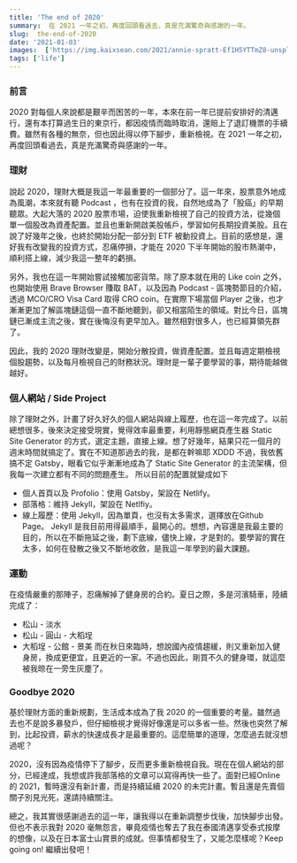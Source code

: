 ```yaml
---
title: 'The end of 2020'
summary:  在 2021 一年之初，再度回頭看過去，真是充滿驚奇與感謝的一年。
slug:  the-end-of-2020
date: '2021-01-03'
images:  ['https://img.kaixsean.com/2021/annie-spratt-Ef1H5YTTmZ8-unsplash.jpg']
tags: ['life']
---
```

### 前言
2020 對每個人來說都是艱辛而困苦的一年，本來在前一年已提前安排好的清邁行，還有本打算過生日的東京行，都因疫情而臨時取消，還賠上了退訂機票的手續費。雖然有各種的無奈，但也因此得以停下腳步，重新檢視。在 2021 一年之初，再度回頭看過去，真是充滿驚奇與感謝的一年。

### 理財
說起 2020，理財大概是我這一年最重要的一個部分了。這一年來，股票意外地成為風潮，本來就有聽 Podcast ，也有在投資的我，自然地成為了「股癌」的早期聽眾。大起大落的 2020 股票市場，迫使我重新檢視了自己的投資方法，從幾個單一個股改為資產配置。並且也重新開啟美股帳戶，學習如何長期投資美股。且在說了好幾年之後，也終於開始分配一部分到 ETF 被動投資上。目前的感想是，還好我有改變我的投資方式，忍痛停損，才能在 2020 下半年開始的股市熱潮中，順利搭上線，減少我這一整年的虧損。

另外，我也在這一年開始嘗試接觸加密貨幣。除了原本就在用的 Like coin 之外，也開始使用 Brave Browser 賺取 BAT，以及因為 Podcast - 區塊勢節目的介紹，透過 MCO/CRO Visa Card 取得 CRO coin。在實際下場當個 Player 之後，也才漸漸更加了解區塊鏈這個一直不斷地聽到，卻又相當陌生的領域。對比今日，區塊鏈已漸成主流之後，實在後悔沒有更早加入。雖然相對很多人，也已經算領先群了。

因此，我的 2020 理財改變是，開始分散投資，做資產配置。並且每週定期檢視個股趨勢，以及每月檢視自己的財務狀況。理財是一輩子要學習的事，期待能越做越好。

### 個人網站 / Side Project
除了理財之外，計畫了好久好久的個人網站與線上履歷，也在這一年完成了。以前總想很多，後來決定接受現實，覺得效率最重要，利用靜態網頁產生器 Static Site Generator 的方式，選定主題，直接上線。想了好幾年，結果只花一個月的週末時間就搞定了。實在不知道那過去的我，是都在幹嘛耶 XDDD
不過，我依舊搞不定 Gatsby，眼看它似乎漸漸地成為了 Static Site Generator 的主流架構，但我每一次建立都有不同的問題產生。
所以目前的配置就變成如下
- 個人首頁以及 Profolio：使用 Gatsby，架設在 Netlify。
- 部落格：維持 Jekyll，架設在 Netlfiy。
- 線上履歷：使用 Jekyll，因為單頁，也沒有太多需求，選擇放在Github Page。
Jekyll 是我目前用得最順手，最開心的。想想，內容還是我最主要的目的，所以在不斷拖延之後，劃下底線，儘快上線，才是對的。要學習的實在太多，如何在發散之後又不斷地收斂，是我這一年學到的最大課題。

### 運動
在疫情嚴重的那陣子，忍痛解掉了健身房的合約。夏日之際，多是河濱騎車，陸續完成了：
- 松山 - 淡水
- 松山 - 圓山  - 大稻埕
- 大稻埕 - 公館 - 景美
而在秋日來臨時，想說國內疫情趨緩，則又重新加入健身房，換成更便宜，且更近的一家。不過也因此，剛買不久的健身環，就這麼被我晾在一旁生灰塵了。

### Goodbye 2020
基於理財方面的重新規劃，生活成本成為了我 2020 的一個重要的考量。雖然過去也不是說多暴發戶，但仔細檢視才覺得好像還是可以多省一些。然後也突然了解到，比起投資，薪水的快速成長才是最重要的。這麼簡單的道理，怎麼過去就沒想過呢？

2020，沒有因為疫情停下了腳步，反而更多重新檢視自我。現在在個人網站的部分，已經達成，我想或許我部落格的文章可以寫得再快一些了。面對已經Online 的 2021，暫時還沒有新計畫，而是持續延續 2020 的未完計畫。暫且還是先賣個關子別見光死，還請持續關注。

總之，我其實很感謝過去的這一年，讓我得以在重新調整步伐後，加快腳步出發。但也不表示我對 2020 毫無怨言，畢竟疫情也奪去了我在泰國清邁享受泰式按摩的想像，以及在日本富士山賞景的成就。但事情都發生了，又能怎麼樣呢？Keep going on! 繼續出發吧！